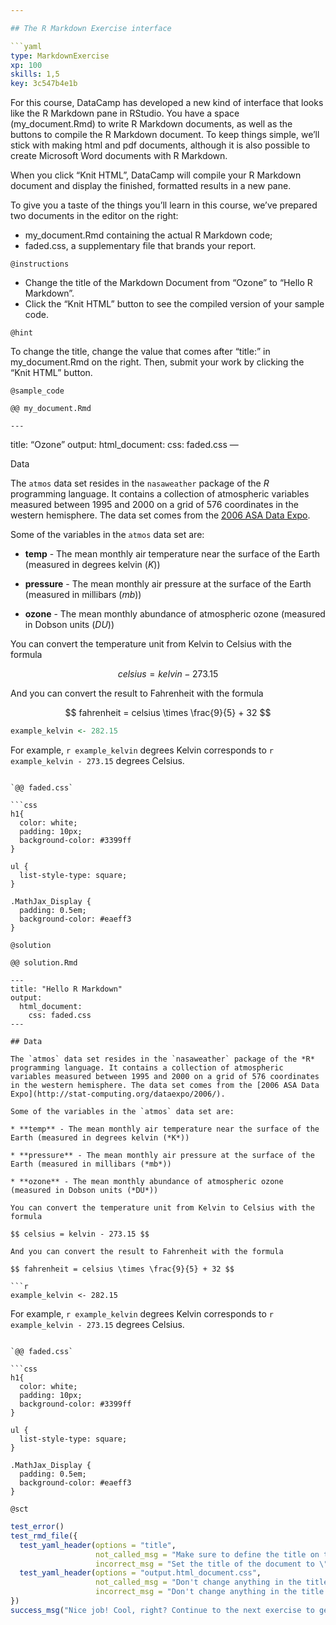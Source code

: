```yaml
---

## The R Markdown Exercise interface

```yaml
type: MarkdownExercise 
xp: 100 
skills: 1,5 
key: 3c547b4e1b
```

For this course, DataCamp has developed a new kind of interface that looks like the R Markdown pane in RStudio. You have a space (my_document.Rmd) to write R Markdown documents, as well as the buttons to compile the R Markdown document. To keep things simple, we'll stick with making html and pdf documents, although it is also possible to create Microsoft Word documents with R Markdown.

When you click "Knit HTML", DataCamp will compile your R Markdown document and display the finished, formatted results in a new pane.

To give you a taste of the things you'll learn in this course, we've prepared two documents in the editor on the right:

- my_document.Rmd containing the actual R Markdown code;
- faded.css, a supplementary file that brands your report.

`@instructions`

- Change the title of the Markdown Document from "Ozone" to "Hello R Markdown".
- Click the "Knit HTML" button to see the compiled version of your sample code.

`@hint`

To change the title, change the value that comes after "title: " in my_document.Rmd on the right. Then, submit your work by clicking the "Knit HTML" button.


`@sample_code`

`@@ my_document.Rmd`

```rmd
---
```

title: "Ozone"
output:
  html_document:
    css: faded.css
---

Data

The `atmos` data set resides in the `nasaweather` package of the *R* programming language. It contains a collection of atmospheric variables measured between 1995 and 2000 on a grid of 576 coordinates in the western hemisphere. The data set comes from the [2006 ASA Data Expo](http://stat-computing.org/dataexpo/2006/).

Some of the variables in the `atmos` data set are:

* **temp** - The mean monthly air temperature near the surface of the Earth (measured in degrees kelvin (*K*))

* **pressure** - The mean monthly air pressure at the surface of the Earth (measured in millibars (*mb*))

* **ozone** - The mean monthly abundance of atmospheric ozone (measured in Dobson units (*DU*))

You can convert the temperature unit from Kelvin to Celsius with the formula

$$ celsius = kelvin - 273.15 $$

And you can convert the result to Fahrenheit with the formula

$$ fahrenheit = celsius \times \frac{9}{5} + 32 $$

```r
example_kelvin <- 282.15
```

For example, `r example_kelvin` degrees Kelvin corresponds to `r example_kelvin - 273.15` degrees Celsius.
```

`@@ faded.css`

```css
h1{
  color: white;
  padding: 10px;
  background-color: #3399ff
}

ul {
  list-style-type: square;
}

.MathJax_Display {
  padding: 0.5em;
  background-color: #eaeff3
}
```


`@solution`

`@@ solution.Rmd`

```rmd
---
title: "Hello R Markdown"
output:
  html_document:
    css: faded.css
---

## Data

The `atmos` data set resides in the `nasaweather` package of the *R* programming language. It contains a collection of atmospheric variables measured between 1995 and 2000 on a grid of 576 coordinates in the western hemisphere. The data set comes from the [2006 ASA Data Expo](http://stat-computing.org/dataexpo/2006/).

Some of the variables in the `atmos` data set are:

* **temp** - The mean monthly air temperature near the surface of the Earth (measured in degrees kelvin (*K*))

* **pressure** - The mean monthly air pressure at the surface of the Earth (measured in millibars (*mb*))

* **ozone** - The mean monthly abundance of atmospheric ozone (measured in Dobson units (*DU*))

You can convert the temperature unit from Kelvin to Celsius with the formula

$$ celsius = kelvin - 273.15 $$

And you can convert the result to Fahrenheit with the formula

$$ fahrenheit = celsius \times \frac{9}{5} + 32 $$

```r
example_kelvin <- 282.15
```

For example, `r example_kelvin` degrees Kelvin corresponds to `r example_kelvin - 273.15` degrees Celsius.
```

`@@ faded.css`

```css
h1{
  color: white;
  padding: 10px;
  background-color: #3399ff
}

ul {
  list-style-type: square;
}

.MathJax_Display {
  padding: 0.5em;
  background-color: #eaeff3
}
```


`@sct`

```r
test_error()
test_rmd_file({
  test_yaml_header(options = "title",
                   not_called_msg = "Make sure to define the title on top of the R Markdown document in the editor.",
                   incorrect_msg = "Set the title of the document to \"Hello R Markdown\". Beware of typos and caps!")
  test_yaml_header(options = "output.html_document.css",
                   not_called_msg = "Don't change anything in the title apart from the document title!",
                   incorrect_msg = "Don't change anything in the title apart from the document title!")
})
success_msg("Nice job! Cool, right? Continue to the next exercise to get introduced to the basics of R Markdown.")
```
